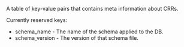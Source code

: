 A table of key-value pairs that contains meta information about CRRs.

Currently reserved keys:
- schema_name - The name of the schema applied to the DB.
- schema_version - The version of that schema file.

